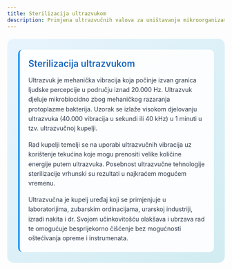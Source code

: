 ```yaml
---
title: Sterilizacija ultrazvukom
description: Primjena ultrazvučnih valova za uništavanje mikroorganizama
---
```


<div style="background: linear-gradient(135deg, #e8f4fd 0%, #d1ecf1 100%); border-radius: 15px; padding: 25px; margin: 20px 0;">
  
  <div style="background: rgba(255,255,255,0.9); padding: 20px; border-radius: 10px; border-left: 4px solid #2196f3;">
    <div style="display: flex; align-items: center; margin-bottom: 15px;">
      <h3 style="margin: 0; color: #1565c0; font-size: 1.3rem; font-weight: 600;">Sterilizacija ultrazvukom</h3>
    </div>
    <p style="margin: 0 0 15px 0; color: #2d3748; line-height: 1.6;">
      Ultrazvuk je mehanička vibracija koja počinje izvan granica ljudske percepcije u području iznad 20.000 Hz. Ultrazvuk djeluje mikrobiocidno zbog mehaničkog razaranja protoplazme bakterija. Uzorak se izlaže visokom djelovanju ultrazvuka (40.000 vibracija u sekundi ili 40 kHz) u 1 minuti u tzv. ultrazvučnoj kupelji.
    </p>
    <p style="margin: 0 0 15px 0; color: #2d3748; line-height: 1.6;">
      Rad kupelji temelji se na uporabi ultrazvučnih vibracija uz korištenje tekućina koje mogu prenositi velike količine energije putem ultrazvuka. Posebnost ultrazvučne tehnologije sterilizacije vrhunski su rezultati u najkraćem mogućem vremenu.
    </p>
    <p style="margin: 0; color: #2d3748; line-height: 1.6;">
      Ultrazvučna je kupelj uređaj koji se primjenjuje u laboratorijima, zubarskim ordinacijama, urarskoj industriji, izradi nakita i dr. Svojom učinkovitošću olakšava i ubrzava rad te omogućuje besprijekorno čišćenje bez mogućnosti oštećivanja opreme i instrumenata.
    </p>
  </div>

</div>